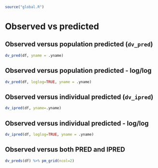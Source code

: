 

```r
source("global.R")
```


# Observed vs predicted

## Observed versus population predicted (`dv_pred`)

```r
dv_pred(df, yname = .yname)
```


## Observed versus population predicted - log/log
```r
dv_pred(df, loglog=TRUE, yname = .yname)
```


## Observed versus individual predicted (`dv_ipred`)
```r
dv_ipred(df, yname=.yname)
```

## Observed versus individual predicted - log/log
```r
dv_ipred(df, loglog=TRUE, yname = .yname)
```


## Observed versus both PRED and IPRED
```r
dv_preds(df) %>% pm_grid(ncol=2)
```

